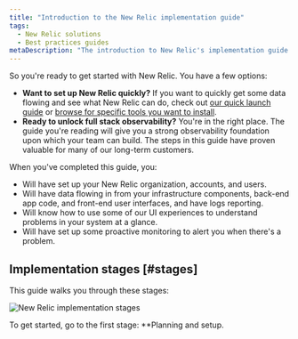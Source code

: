 ```yaml
---
title: "Introduction to the New Relic implementation guide"
tags:
  - New Relic solutions
  - Best practices guides
metaDescription: "The introduction to New Relic's implementation guide."
---
```



So you're ready to get started with New Relic. You have a few options:

* **Want to set up New Relic quickly?** If you want to quickly get some data flowing and see what New Relic can do, check out [our quick launch guide](/docs/new-relic-solutions/get-started/quick-launch-guide) or [browse for specific tools you want to install](https://newrelic.com/instant-observability).
* **Ready to unlock full stack observability?** You're in the right place. The guide you're reading will give you a strong observability foundation upon which your team can build. The steps in this guide have proven valuable for many of our long-term customers.

When you've completed this guide, you: 
* Will have set up your New Relic organization, accounts, and users.
* Will have data flowing in from your infrastructure components, back-end app code, and front-end user interfaces, and have logs reporting.
* Will know how to use some of our UI experiences to understand problems in your system at a glance. 
* Will have set up some proactive monitoring to alert you when there's a problem. 

## Implementation stages [#stages]

This guide walks you through these stages: 

<img
  title="New Relic implementation stages"
  alt="New Relic implementation stages"
  src={implementationStages}
/>

To get started, go to the first stage: **Planning and setup. 